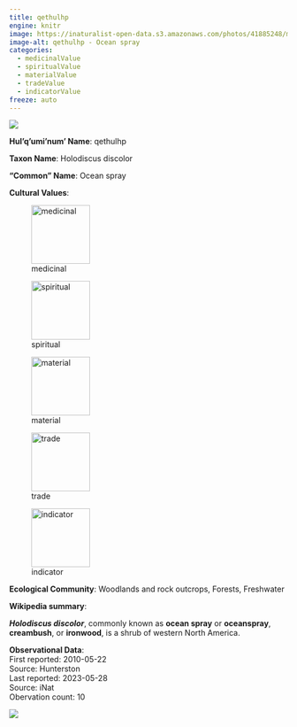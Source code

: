 ```yaml
---
title: qethulhp
engine: knitr
image: https://inaturalist-open-data.s3.amazonaws.com/photos/41885248/medium.jpg
image-alt: qethulhp - Ocean spray
categories:
  - medicinalValue
  - spiritualValue
  - materialValue
  - tradeValue
  - indicatorValue
freeze: auto
---
```

![](https://inaturalist-open-data.s3.amazonaws.com/photos/41885248/medium.jpg){fig-alt="qethulhp - Ocean spray"}

**Hul'q'umi'num' Name**: qethulhp



**Taxon Name**: Holodiscus discolor

**"Common" Name**: Ocean spray

**Cultural Values**:  

::: {layout-nrow=1 style="width:60%"}
![medicinal](/files/medicinal.svg){width=106px}

![spiritual](/files/spiritual.svg){width=106px}

![material](/files/material.svg){width=106px}

![trade](/files/trade.svg){width=106px}

![indicator](/files/indicator.svg){width=106px}
:::

**Ecological Community**: Woodlands and rock outcrops, Forests, Freshwater

**Wikipedia summary**:  
<p class="mw-empty-elt">
</p>

<p><i><b>Holodiscus discolor</b></i>, commonly known as <b>ocean spray</b> or <b>oceanspray</b>, <b>creambush</b>, or <b>ironwood</b>, is a shrub of western North America.

**Observational Data**:   
First reported: 2010-05-22  
Source: Hunterston  
Last reported: 2023-05-28  
Source: iNat  
Obervation count: 10

![](community_dist.png)
